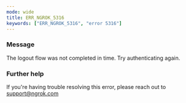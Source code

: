 ```yaml
---
mode: wide
title: ERR_NGROK_5316
keywords: ["ERR_NGROK_5316", "error 5316"]
---
```



### Message

The logout flow was not completed in time. Try authenticating again.

<ErrorDetails />

### Further help

If you're having trouble resolving this error, please reach out to [support@ngrok.com](mailto:support@ngrok.com?subject=Help%20with%20ERR_NGROK_5316)
